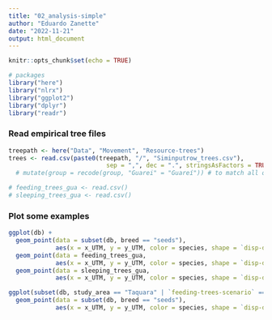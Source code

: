 ```yaml
---
title: "02_analysis-simple"
author: "Eduardo Zanette"
date: "2022-11-21"
output: html_document
---
```


```r
knitr::opts_chunk$set(echo = TRUE)

# packages
library("here")
library("nlrx")
library("ggplot2")
library("dplyr")
library("readr")


```

### Read empirical tree files
```r
treepath <- here("Data", "Movement", "Resource-trees")
trees <- read.csv(paste0(treepath, "/", "Siminputrow_trees.csv"),
                           sep = ",", dec = ".", stringsAsFactors = TRUE) #%>% 
  # mutate(group = recode(group, "Guarei" = "Guareí")) # to match all other datasets

# feeding_trees_gua <- read.csv()
# sleeping_trees_gua <- read.csv()

```

### Plot some examples
```r
ggplot(db) +
  geom_point(data = subset(db, breed == "seeds"), 
             aes(x = x_UTM, y = y_UTM, color = species, shape = `disp-day`)) + #https://stackoverflow.com/questions/60817705/filtering-values-in-ggplot2
  geom_point(data = feeding_trees_gua,
             aes(x = x_UTM, y = y_UTM, color = species, shape = `disp-day`)) +
  geom_point(data = sleeping_trees_gua,
             aes(x = x_UTM, y = y_UTM, color = species, shape = `disp-day`))

ggplot(subset(db, study_area == "Taquara" | `feeding-trees-scenario` == "Jan" | `random-seed` == 	2106024157)) +
  geom_point(data = subset(db, breed == "seeds"), 
             aes(x = x_UTM, y = y_UTM, color = species, shape = `disp-day`)) #+ #https://stackoverflow.com/questions/60817705/filtering-values-in-ggplot2
 
```


